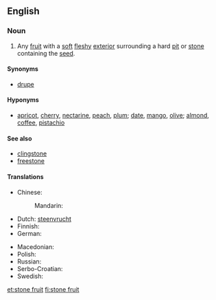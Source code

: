 {{wikipedia|Drupe}}
==English==

===Noun===
{{en-noun|sg=[[stone]] [[fruit]]}}

# Any [[fruit]] with a [[soft]] [[fleshy]] [[exterior]] surrounding a hard [[pit]] or [[stone]] containing the [[seed]].

====Synonyms====
* [[drupe]]

====Hyponyms====
* [[apricot]], [[cherry]], [[nectarine]], [[peach]], [[plum]]; [[date]], [[mango]], [[olive]]; [[almond]], [[coffee]], [[pistachio]]

====See also====
* [[clingstone]]
* [[freestone]]

====Translations====
{{trans-top|fruit with soft flesh and a hard pit}}
* Chinese:
*: Mandarin: {{t-|cmn|核果|tr=héguǒ|sc=Hani}}
* Dutch: [[steenvrucht]] {{f}}
* Finnish: {{t+|fi|luumarja}}
* German: {{t+|de|Steinfrucht|f}}
{{trans-mid}}
* Macedonian: {{t-|mk|јаткасто овошје|n|tr=játkasto óvošje|sc=Cyrl}}
* Polish: {{t-|pl|pestkowiec|m}}
* Russian: {{t+|ru|костянка|f|tr=kostjánka|sc=Cyrl}}
* Serbo-Croatian: {{t-|sh|koštunica|xs=Serbo-Croatian}}
* Swedish: {{t+|sv|stenfrukt|c}}
{{trans-bottom}}

[[et:stone fruit]]
[[fi:stone fruit]]